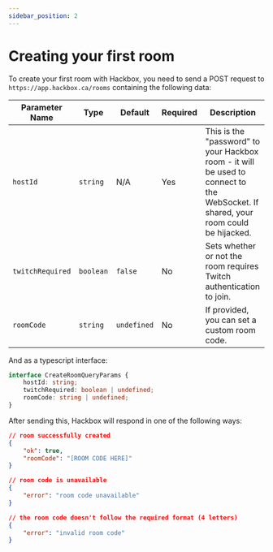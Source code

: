 ```yaml
---
sidebar_position: 2
---
```


# Creating your first room

To create your first room with Hackbox, you need to send a POST request to `https://app.hackbox.ca/rooms` containing the following data:

| Parameter Name | Type | Default | Required | Description |
| -------------- | ---- | ------- | -------- | ----------- |
| `hostId` | `string` | N/A | Yes | This is the "password" to your Hackbox room - it will be used to connect to the WebSocket. If shared, your room could be hijacked. |
| `twitchRequired` | `boolean` | `false` | No | Sets whether or not the room requires Twitch authentication to join. |
| `roomCode` | `string` | `undefined` | No | If provided, you can set a custom room code. |

And as a typescript interface:

```typescript
interface CreateRoomQueryParams {
    hostId: string;
    twitchRequired: boolean | undefined;
    roomCode: string | undefined;
}
```


After sending this, Hackbox will respond in one of the following ways:

```json
// room successfully created
{
    "ok": true,
    "roomCode": "[ROOM CODE HERE]"
}

// room code is unavailable
{
    "error": "room code unavailable"
}

// the room code doesn't follow the required format (4 letters)
{
    "error": "invalid room code"
}
```